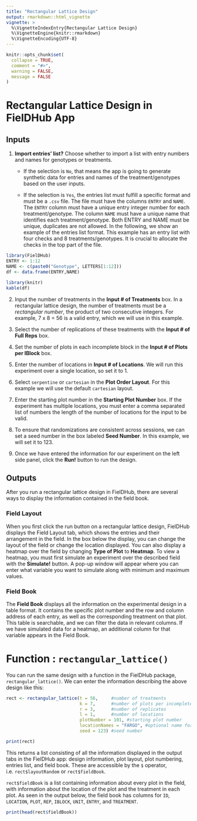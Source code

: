 ```yaml
---
title: "Rectangular Lattice Design"
output: rmarkdown::html_vignette
vignette: >
  %\VignetteIndexEntry{Rectangular Lattice Design}
  %\VignetteEngine{knitr::rmarkdown}
  %\VignetteEncoding{UTF-8}
---
```


```r
knitr::opts_chunk$set(
  collapse = TRUE,
  comment = "#>",
  warning = FALSE, 
  message = FALSE
)
```

# Rectangular Lattice Design in FielDHub App

## Inputs
1. **Import entries' list?** Choose whether to import a list with entry numbers and names for genotypes or treatments.
    * If the selection is `No`, that means the app is going to generate synthetic data for entries and names of the treatment/genotypes based on the user inputs.

    * If the selection is `Yes`, the entries list must fulfill a specific format and must be a `.csv` file. The file must have the columns `ENTRY` and `NAME`. The `ENTRY` column must have a unique entry integer number for each treatment/genotype. The column `NAME` must have a unique name that identifies each treatment/genotype. Both ENTRY and NAME must be unique, duplicates are not allowed. In the following, we show an example of the entries list format. This example has an entry list with four checks and 8 treatments/genotypes. It is crucial to allocate the checks in the top part of the file.

```r
library(FielDHub)
ENTRY <- 1:12
NAME <- c(paste0("Genotype", LETTERS[1:12]))
df <- data.frame(ENTRY,NAME)
```

```r
library(knitr)
kable(df)
```

2. Input the number of treatments in the **Input # of Treatments** box. In a rectangular lattice design, the number of treatments must be a _rectangular number_, the product of two consecutive integers. For example, 7 x 8 = 56 is a valid entry, which we will use in this example.

3. Select the number of replications of these treatments with the **Input # of Full Reps** box. 

4. Set the number of plots in each incomplete block in the **Input # of Plots per IBlock** box.

5. Enter the number of locations in **Input # of Locations**. We will run this experiment over a single location, so set it to 1.

6. Select `serpentine` or `cartesian` in the **Plot Order Layout**. For this example we will use the default `cartesian` layout.

7. Enter the starting plot number in the **Starting Plot Number** box. If the experiment has multiple locations, you must enter a comma separated list of numbers the length of the number of locations for the input to be valid. 

8. To ensure that randomizations are consistent across sessions, we can set a seed number in the box labeled **Seed Number**. In this example, we will set it to 123. 

9. Once we have entered the information for our experiment on the left side panel, click the **Run!** button to run the design. 

## Outputs
After you run a rectangular lattice design in FielDHub, there are several ways to display the information contained in the field book. 

### Field Layout
When you first click the run button on a rectangular lattice design, FielDHub displays the Field Layout tab, which shows the entries and their arrangement in the field. In the box below the display, you can change the layout of the field or change the location displayed. 
You can also display a heatmap over the field by changing **Type of Plot** to **Heatmap**. To view a heatmap, you must first simulate an experiment over the described field with the **Simulate!** button. A pop-up window will appear where you can enter what variable you want to simulate along with minimum and maximum values. 

### Field Book
The **Field Book** displays all the information on the experimental design in a table format. It contains the specific plot number and the row and column address of each entry, as well as the corresponding treatment on that plot. This table is searchable, and we can filter the data in relevant columns. If we have simulated data for a heatmap, an additional column for that variable appears in the Field Book. 

# Function : `rectangular_lattice()`

You can run the same design with a function in the FielDHub package, `rectangular_lattice()`. We can enter the information describing the above design like this:
```r
rect <- rectangular_lattice(t = 56,     #number of treatments
                            k = 7,      #number of plots per incomplete block
                            r = 3,      #number of replicates
                            l = 1,      #number of locations
                            plotNumber = 101, #starting plot number
                            locationNames = "FARGO", #optional name for each location
                            seed = 123) #seed number
```
```r
print(rect)
```
This returns a list consisting of all the information displayed in the output tabs in the FielDHub app: design information, plot layout, plot numbering, entries list, and field book. These are accessible by the `$` operator, i.e. `rect$layoutRandom` or `rect$fieldBook`. 

`rect$fieldBook` is a list containing information about every plot in the field, with information about the location of the plot and the treatment in each plot. As seen in the output below, the field book has columns for `ID`, `LOCATION`, `PLOT`, `REP`, `IBLOCK`, `UNIT`, `ENTRY`, and `TREATMENT`.
```r
print(head(rect$fieldBook))
```
